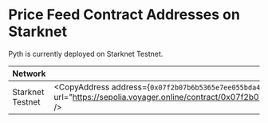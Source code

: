# Price Feed Contract Addresses on Starknet

Pyth is currently deployed on Starknet Testnet.

| Network          | Contract address                                                                                                                                                                                                |
| ---------------- | --------------------------------------------------------------------------------------------------------------------------------------------------------------------------------------------------------------- |
| Starknet Testnet | <CopyAddress address={`0x07f2b07b6b5365e7ee055bda4c0ecabd867e6d3ee298d73aea32b027667186d6`} url="https://sepolia.voyager.online/contract/0x07f2b07b6b5365e7ee055bda4c0ecabd867e6d3ee298d73aea32b027667186d6" /> |
